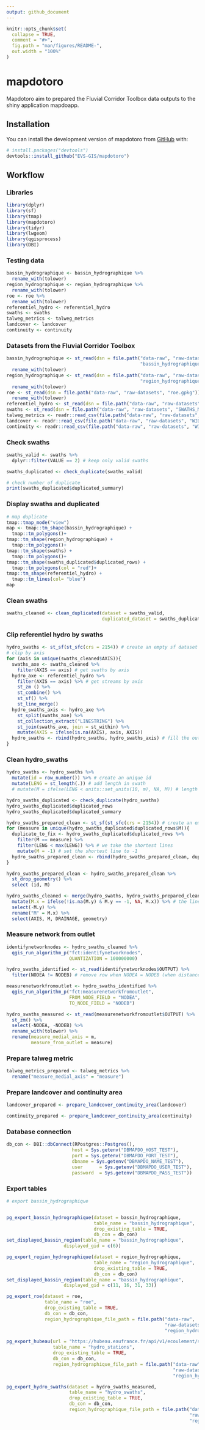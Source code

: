 ```yaml
---
output: github_document
---
```


<!-- README.md is generated from README.Rmd. Please edit that file -->

```r
knitr::opts_chunk$set(
  collapse = TRUE,
  comment = "#>",
  fig.path = "man/figures/README-",
  out.width = "100%"
)
```

# mapdotoro

<!-- badges: start -->
<!-- badges: end -->

Mapdotoro aim to prepared the Fluvial Corridor Toolbox data outputs to the shiny application mapdoapp.

## Installation

You can install the development version of mapdotoro from [GitHub](https://github.com/) with:

``` r
# install.packages("devtools")
devtools::install_github("EVS-GIS/mapdotoro")
```

## Workflow

### Libraries
```r
library(dplyr)
library(sf)
library(tmap)
library(mapdotoro)
library(tidyr)
library(lwgeom)
library(qgisprocess)
library(DBI)
```

### Testing data
```r
bassin_hydrographique <- bassin_hydrographique %>% 
  rename_with(tolower)
region_hydrographique <- region_hydrographique %>% 
  rename_with(tolower)
roe <- roe %>% 
  rename_with(tolower)
referentiel_hydro <- referentiel_hydro
swaths <- swaths
talweg_metrics <- talweg_metrics
landcover <- landcover
continuity <- continuity

```

### Datasets from the Fluvial Corridor Toolbox
```r
bassin_hydrographique <- st_read(dsn = file.path("data-raw", "raw-datasets",
                                                 "bassin_hydrographique.gpkg")) %>% 
  rename_with(tolower)
region_hydrographique <- st_read(dsn = file.path("data-raw", "raw-datasets",
                                                 "region_hydrographique.gpkg")) %>% 
  rename_with(tolower)
roe <- st_read(dsn = file.path("data-raw", "raw-datasets", "roe.gpkg")) %>% 
  rename_with(tolower)
referentiel_hydro <- st_read(dsn = file.path("data-raw", "raw-datasets", "REFERENTIEL_HYDRO.shp"))
swaths <- st_read(dsn = file.path("data-raw", "raw-datasets", "SWATHS_MEDIALAXIS.shp"))
talweg_metrics <- readr::read_csv(file.path("data-raw", "raw-datasets", "TALWEG_METRICS.csv"))
landcover <- readr::read_csv(file.path("data-raw", "raw-datasets", "WIDTH_LANDCOVER.csv"))
continuity <- readr::read_csv(file.path("data-raw", "raw-datasets", "WIDTH_CONTINUITY.csv"))
```

### Check swaths
```r
swaths_valid <- swaths %>% 
  dplyr::filter(VALUE == 2) # keep only valid swaths

swaths_duplicated <- check_duplicate(swaths_valid)

# check number of duplicate
print(swaths_duplicated$duplicated_summary)

```

### Display swaths and duplicated
```r
# map duplicate
tmap::tmap_mode("view")
map <- tmap::tm_shape(bassin_hydrographique) +
  tmap::tm_polygons()+
tmap::tm_shape(region_hydrographique) +
  tmap::tm_polygons()+
tmap::tm_shape(swaths) +
  tmap::tm_polygons()+
tmap::tm_shape(swaths_duplicated$duplicated_rows) +
  tmap::tm_polygons(col = "red")+
tmap::tm_shape(referentiel_hydro) +
  tmap::tm_lines(col= "blue")
map
```


### Clean swaths
```r
swaths_cleaned <- clean_duplicated(dataset = swaths_valid,
                                   duplicated_dataset = swaths_duplicated$duplicated_rows)
```

### Clip referentiel hydro by swaths
```r
hydro_swaths <- st_sf(st_sfc(crs = 2154)) # create an empty sf dataset
# clip by axis
for (axis in unique(swaths_cleaned$AXIS)){
  swaths_axe <- swaths_cleaned %>%
    filter(AXIS == axis) # get swaths by axis
  hydro_axe <- referentiel_hydro %>%
    filter(AXIS == axis) %>% # get streams by axis
    st_zm () %>% 
    st_combine() %>% 
    st_sf() %>% 
    st_line_merge()
  hydro_swaths_axis <- hydro_axe %>% 
    st_split(swaths_axe) %>%
    st_collection_extract("LINESTRING") %>%
    st_join(swaths_axe, join = st_within) %>% 
    mutate(AXIS = ifelse(is.na(AXIS), axis, AXIS))
  hydro_swaths <- rbind(hydro_swaths, hydro_swaths_axis) # fill the output dataset by axis
}

```

### Clean hydro_swaths
```r
hydro_swaths <- hydro_swaths %>%
  mutate(id = row_number()) %>% # create an unique id
  mutate(LENG = st_length(.)) # add length in swath
  # mutate(M = ifelse(LENG < units::set_units(10, m), NA, M)) # length is unit object

hydro_swaths_duplicated <- check_duplicate(hydro_swaths)
hydro_swaths_duplicated$duplicated_rows
hydro_swaths_duplicated$duplicated_summary

hydro_swaths_prepared_clean <- st_sf(st_sfc(crs = 2154)) # create an empty sf dataset
for (measure in unique(hydro_swaths_duplicated$duplicated_rows$M)){
  duplicate_to_fix <- hydro_swaths_duplicated$duplicated_rows %>% 
    filter(M == measure) %>% 
    filter(LENG < max(LENG)) %>% # we take the shortest lines
    mutate(M = -1) # set the shortest line to -1
  hydro_swaths_prepared_clean <- rbind(hydro_swaths_prepared_clean, duplicate_to_fix)
}

hydro_swaths_prepared_clean <- hydro_swaths_prepared_clean %>%
  st_drop_geometry() %>% 
  select (id, M)

hydro_swaths_cleaned <- merge(hydro_swaths, hydro_swaths_prepared_clean, by = "id", all.x = TRUE) %>% 
  mutate(M.x = ifelse(!is.na(M.y) & M.y == -1, NA, M.x)) %>% # the lines set to -1 are NA in hydro_swaths
  select(-M.y) %>% 
  rename("M" = M.x) %>% 
  select(AXIS, M, DRAINAGE, geometry)

```

### Measure network from outlet
```r
identifynetworknodes <- hydro_swaths_cleaned %>% 
  qgis_run_algorithm_p("fct:identifynetworknodes",
                       QUANTIZATION = 100000000)

hydro_swaths_identified <- st_read(identifynetworknodes$OUTPUT) %>% 
  filter(NODEA != NODEB) # remove row when NODEA = NODEB (when distance is too short the node id is the same)

measurenetworkfromoutlet <- hydro_swaths_identified %>% 
  qgis_run_algorithm_p("fct:measurenetworkfromoutlet",
                       FROM_NODE_FIELD = "NODEA",
                       TO_NODE_FIELD = "NODEB")

hydro_swaths_measured <- st_read(measurenetworkfromoutlet$OUTPUT) %>% 
  st_zm() %>% 
  select(-NODEA, -NODEB) %>% 
  rename_with(tolower) %>% 
  rename(measure_medial_axis = m,
         measure_from_outlet = measure)

```
### Prepare talweg metric
```r
talweg_metrics_prepared <- talweg_metrics %>%
  rename("measure_medial_axis" = "measure")
```

### Prepare landcover and continuity area
```r
landcover_prepared <- prepare_landcover_continuity_area(landcover)

continuity_prepared <- prepare_landcover_continuity_area(continuity)
```

### Database connection
```r
db_con <- DBI::dbConnect(RPostgres::Postgres(),
                        host = Sys.getenv("DBMAPDO_HOST_TEST"),
                        port = Sys.getenv("DBMAPDO_PORT_TEST"),
                        dbname = Sys.getenv("DBMAPDO_NAME_TEST"),
                        user      = Sys.getenv("DBMAPDO_USER_TEST"),
                        password  = Sys.getenv("DBMAPDO_PASS_TEST"))
```

### Export tables
```r
# export bassin_hydrographique


pg_export_bassin_hydrographique(dataset = bassin_hydrographique,
                                table_name = "bassin_hydrographique",
                                drop_existing_table = TRUE,
                                db_con = db_con)
set_displayed_bassin_region(table_name = "bassin_hydrographique",
                     displayed_gid = c(6))

pg_export_region_hydrographique(dataset = region_hydrographique,
                                table_name = "region_hydrographique",
                                drop_existing_table = TRUE,
                                db_con = db_con)
set_displayed_bassin_region(table_name = "bassin_hydrographique",
                     displayed_gid = c(11, 16, 31, 33))

pg_export_roe(dataset = roe,
              table_name = "roe",
              drop_existing_table = TRUE,
              db_con = db_con,
              region_hydrographique_file_path = file.path("data-raw",
                                                          "raw-datasets",
                                                          "region_hydrographique.gpkg"))

pg_export_hubeau(url = "https://hubeau.eaufrance.fr/api/v1/ecoulement/stations?format=json",
                 table_name = "hydro_stations",
                 drop_existing_table = TRUE,
                 db_con = db_con,
                 region_hydrographique_file_path = file.path("data-raw",
                                                             "raw-datasets",
                                                             "region_hydrographique.gpkg"))

pg_export_hydro_swaths(dataset = hydro_swaths_measured,
                       table_name = "hydro_swaths",
                       drop_existing_table = TRUE,
                       db_con = db_con,
                       region_hydrographique_file_path = file.path("data-raw",
                                                                   "raw-datasets",
                                                                   "region_hydrographique.gpkg"))
```





